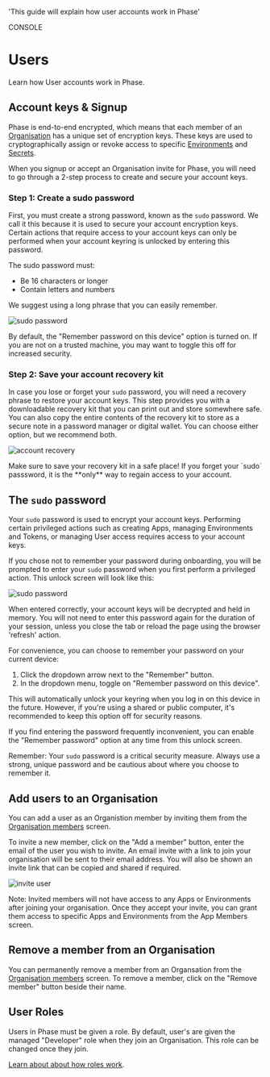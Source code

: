 
  'This guide will explain how user accounts work in Phase'

<Tag variant="small">CONSOLE</Tag>

# Users

Learn how User accounts work in Phase.

## Account keys & Signup

Phase is end-to-end encrypted, which means that each member of an [Organisation](/console/organisation) has a unique set of encryption keys.
These keys are used to cryptographically assign or revoke access to specific [Environments](/console/environments) and [Secrets](/console/secrets).

When you signup or accept an Organisation invite for Phase, you will need to go through a 2-step process to create and secure your account keys.

### Step 1: Create a sudo password

First, you must create a strong password, known as the `sudo` password. We call it this because it is used to secure your account encryption keys. Certain actions that require access to your account keys can only be performed when your account keyring is unlocked by entering this password.

The sudo password must:
- Be 16 characters or longer
- Contain letters and numbers

We suggest using a long phrase that you can easily remember.

![sudo password](/assets/images/console/users/create-sudo-password.png)

By default, the "Remember password on this device" option is turned on. If you are not on a trusted machine, you may want to toggle this off for increased security.

### Step 2: Save your account recovery kit

In case you lose or forget your `sudo` password, you will need a recovery phrase to restore your account keys. This step provides you with a downloadable recovery kit that you can print out and store somewhere safe. 
You can also copy the entire contents of the recovery kit to store as a secure note in a password manager or digital wallet. You can choose either option, but we recommend both. 

![account recovery](/assets/images/console/users/users-account-recovery.png)

<Warning>
  Make sure to save your recovery kit in a safe place! If you forget your `sudo`
  passsword, it is the **only** way to regain access to your account.
</Warning>

## The `sudo` password

Your `sudo` password is used to encrypt your account keys. Performing certain privileged actions such as creating Apps, managing Environments and Tokens, or managing User access requires access to your account keys.

If you chose not to remember your password during onboarding, you will be prompted to enter your `sudo` password when you first perform a privileged action. This unlock screen will look like this:

![sudo password](/assets/images/console/users/phase-console-sudo-password.png)

When entered correctly, your account keys will be decrypted and held in memory. You will not need to enter this password again for the duration of your session, unless you close the tab or reload the page using the browser 'refresh' action.

For convenience, you can choose to remember your password on your current device:

1. Click the dropdown arrow next to the "Remember" button.
2. In the dropdown menu, toggle on "Remember password on this device".

This will automatically unlock your keyring when you log in on this device in the future. However, if you're using a shared or public computer, it's recommended to keep this option off for security reasons.

If you find entering the password frequently inconvenient, you can enable the "Remember password" option at any time from this unlock screen.

Remember: Your `sudo` password is a critical security measure. Always use a strong, unique password and be cautious about where you choose to remember it.


## Add users to an Organisation

You can add a user as an Organistion member by inviting them from the [Organisation members](/console/organisation#members) screen.

To invite a new member, click on the "Add a member" button, enter the email of the user you wish to invite. An email invite with a link to join your organisation will be sent to their email address. 
You will also be shown an invite link that can be copied and shared if required.

![invite user](/assets/images/console/users/users-invite.png)

<Note>
Note: Invited members will not have access to any Apps or Environments after joining your organisation. Once they accept your invite, you can grant them access to specific Apps and Environments from the App Members screen.

</Note>

## Remove a member from an Organisation

You can permanently remove a member from an Organsation from the [Organisation members](/console/organisation#members) screen. To remove a member, click on the "Remove member" button beside their name.

## User Roles

Users in Phase must be given a role. By default, user's are given the managed "Developer" role when they join an Organisation. This role can be changed once they join. 

[Learn about about how roles work](/access-control/roles).